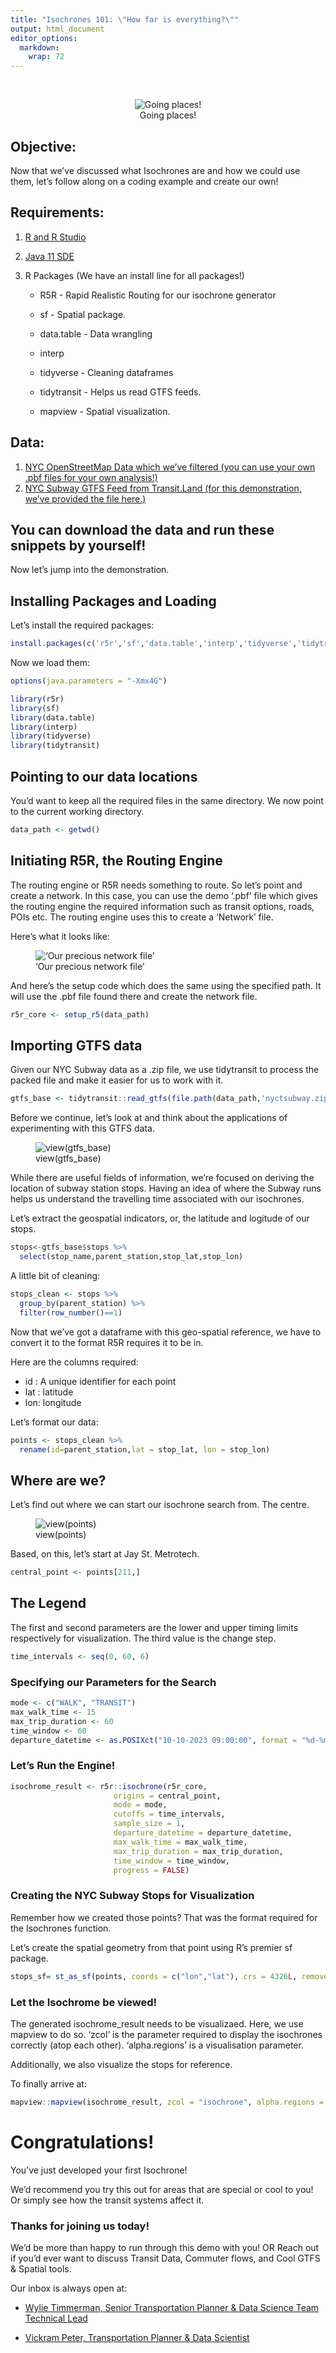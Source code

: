 ```yaml
---
title: "Isochrones 101: \"How far is everything?\""
output: html_document
editor_options: 
  markdown: 
    wrap: 72
---
```


<br>

<center>

![Going places!](Rplot_title.png)

</center>

## Objective:

Now that we've discussed what Isochrones are and how we could use them,
let's follow along on a coding example and create our own!

## Requirements:

1.  [R and R Studio](https://posit.co/download/rstudio-desktop/)

2.  [Java 11 SDE](https://www.oracle.com/java/technologies/downloads/#java11)
    
3.  R Packages (We have an install line for all packages!)
    -   R5R - Rapid Realistic Routing for our isochrone generator

    -   sf - Spatial package.

    -   data.table - Data wrangling

    -   interp

    -   tidyverse - Cleaning dataframes

    -   tidytransit - Helps us read GTFS feeds.
    
    -   mapview - Spatial visualization.

## Data:

1.  [NYC OpenStreetMap Data which we've filtered (you can use your own
    .pbf files for your own analysis!)](https://github.com/vpeter-fitp/isochrones_tcnyc2023/blob/main/data/nyc.pbf)
2.  [NYC Subway GTFS Feed from Transit.Land (for this demonstration,
    we've provided the file
    here.)](https://github.com/vpeter-fitp/isochrones_tcnyc2023/blob/main/data/nyctsubway.zip)

## You can download the data and run these snippets by yourself!

Now let's jump into the demonstration.

## Installing Packages and Loading

Let's install the required packages:

```r
install.packages(c('r5r','sf','data.table','interp','tidyverse','tidytransit','mapview'))
```

Now we load them:

```r
options(java.parameters = "-Xmx4G")

library(r5r)
library(sf)
library(data.table)
library(interp)
library(tidyverse)
library(tidytransit)
```

## Pointing to our data locations

You'd want to keep all the required files in the same directory. We now
point to the current working directory.

```r
data_path <- getwd()
```

## Initiating R5R, the Routing Engine

The routing engine or R5R needs something to route. So let's point and
create a network. In this case, you can use the demo '.pbf' file which
gives the routing engine the required information such as transit
options, roads, POIs etc. The routing engine uses this to create a
'Network' file.

Here's what it looks like:

!['Our precious network file'](thatnetworkfilepic.jpg)

And here's the setup code which does the same using the specified path. It will use the .pbf file found there and create the network file.

```r
r5r_core <- setup_r5(data_path)
```

## Importing GTFS data

Given our NYC Subway data as a .zip file, we use tidytransit to process the packed file and make it easier for us to work with it.

```r
gtfs_base <- tidytransit::read_gtfs(file.path(data_path,'nyctsubway.zip'))
```

Before we continue, let's look at and think about the applications of experimenting with this GTFS data.

![view(gtfs_base)](viewgtfs.png)

While there are useful fields of information, we're focused on deriving the location of subway station stops. 
Having an idea of where the Subway runs helps us understand the travelling time associated with our isochrones.

Let's extract the geospatial indicators, or, the latitude and logitude of our stops.

```r
stops<-gtfs_base$stops %>%
  select(stop_name,parent_station,stop_lat,stop_lon)
```

A little bit of cleaning:

```r
stops_clean <- stops %>%
  group_by(parent_station) %>%
  filter(row_number()==1)
```

Now that we've got a dataframe with this geo-spatial reference, we have to convert it to the format R5R requires it to be in.

Here are the columns required:

* id : A unique identifier for each point
* lat : latitude
* lon: longitude

Let's format our data:

```r
points <- stops_clean %>%
  rename(id=parent_station,lat = stop_lat, lon = stop_lon)
```

## Where are we?

Let's find out where we can start our isochrone search from. The centre.

![view(points)](jayst.png)

Based, on this, let's start at Jay St. Metrotech.

```r
central_point <- points[211,]
```

## The Legend

The first and second parameters are the lower and upper timing limits respectively for visualization. The third value is the change step.

```r
time_intervals <- seq(0, 60, 6)
```

### Specifying our Parameters for the Search

```r
mode <- c("WALK", "TRANSIT")
max_walk_time <- 15      
max_trip_duration <- 60
time_window <- 60       
departure_datetime <- as.POSIXct("10-10-2023 09:00:00", format = "%d-%m-%Y %H:%M:%S")
```

### Let's Run the Engine!

```r
isochrome_result <- r5r::isochrone(r5r_core,
                       origins = central_point,
                       mode = mode,
                       cutoffs = time_intervals,
                       sample_size = 1,
                       departure_datetime = departure_datetime,
                       max_walk_time = max_walk_time,
                       max_trip_duration = max_trip_duration,
                       time_window = time_window,
                       progress = FALSE)
```

### Creating the NYC Subway Stops for Visualization

Remember how we created those points? That was the format required for the Isochrones function.

Let's create the spatial geometry from that point using R's premier sf package.

```r
stops_sf= st_as_sf(points, coords = c("lon","lat"), crs = 4326L, remove = FALSE)
```

### Let the Isochrome be viewed!

The generated isochrome_result needs to be visualizaed. Here, we use mapview to do so.
'zcol' is the parameter required to display the isochrones correctly (atop each other).
'alpha.regions' is a visualisation parameter.

Additionally, we also visualize the stops for reference.

To finally arrive at:

```r
mapview::mapview(isochrome_result, zcol = "isochrone", alpha.regions = 0.25) + mapview::mapview(stops_sf,lwd=0.5)
```

# Congratulations!

You've just developed your first Isochrone!

We'd recommend you try this out for areas that are special or cool to you! Or simply see how the transit systems affect it.

### Thanks for joining us today!

We'd be more than happy to run through this demo with you!
OR
Reach out if you'd ever want to discuss Transit Data, Commuter flows, and Cool GTFS & Spatial tools.

Our inbox is always open at:

* [Wylie Timmerman, Senior Transportation Planner & Data Science Team Technical Lead](https://www.foursquareitp.com/staff/wylie-timmerman/)

* [Vickram Peter, Transportation Planner & Data Scientist](https://www.foursquareitp.com/staff/vickram-peter/)